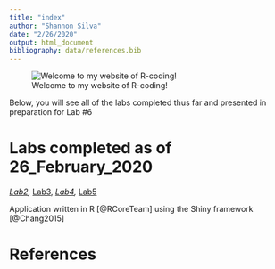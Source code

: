 ```yaml
---
title: "index"
author: "Shannon Silva"
date: "2/26/2020"
output: html_document
bibliography: data/references.bib
---
```

![Welcome to my website of R-coding!](Rlogo.png)

Below, you will see all of the labs completed thus far and presented in preparation for Lab #6

# Labs completed as of 26_February_2020

*[Lab2](lab2b_sjs.html),
*[Lab3](lab3_sjs.html),
*[Lab4](Lab-4_sjs.html),
*[Lab5](Lab5_sjs.html) 



Application written in R [@RCoreTeam] using the Shiny framework [@Chang2015]


 
# References 